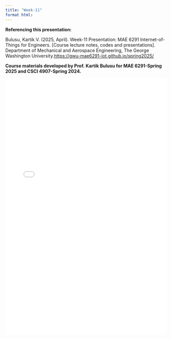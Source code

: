 ```yaml
---
title: "Week-11"
format html:
---
```

:::{.callout-note}
**Referencing this presentation:**

Bulusu, Kartik V. (2025, April). Week-11 Presentation: MAE 6291 Internet-of-Things for Engineers. [Course lecture notes, codes and presentations]. Department of Mechanical and Aerospace Engineering, The George Washington University.[https://gwu-mae6291-iot.github.io/spring2025/](https://gwu-mae6291-iot.github.io/spring2025/)
:::

::: {.callout-note appearance="simple"}
**Course materials developed by Prof. Kartik Bulusu for MAE 6291-Spring 2025 and CSCI 4907-Spring 2024.**
:::
![](Notes/MAE6291_IoT_Week11.pdf){width="100%" height="800px"}

<!-- <footer>
  <p>This is a Quarto website. To learn more about Quarto websites visit <https://quarto.org/docs/websites>.<br>
  Author: Kartik Bulusu<br>
  Contact: <a href="mailto:bulusu@gwu.edu">bulusu</a><br>
  &copy; 2024 All rights reserved</p>
</footer> -->